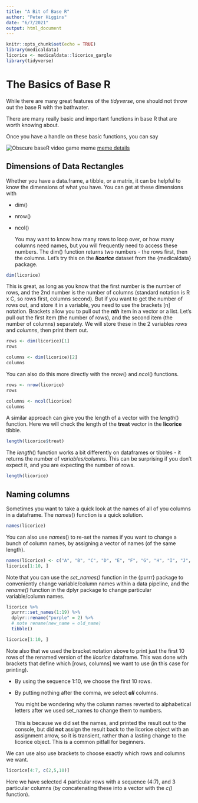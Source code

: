 ```yaml
---
title: "A Bit of Base R"
author: "Peter Higgins"
date: "6/7/2021"
output: html_document
---
```


```r
knitr::opts_chunk$set(echo = TRUE)
library(medicaldata)
licorice <- medicaldata::licorice_gargle
library(tidyverse)
```

# The Basics of Base R

While there are many great features of the *tidyverse*, one should not throw out the base R with the bathwater.

There are many really basic and important functions in base R that are worth knowing about.

Once you have a handle on these basic functions, you can say

![Obscure baseR video game meme](~/Documents/Rcode/rmrwr-book/images/baseRmeme.png)
[meme details](https://en.wikipedia.org/wiki/All_your_base_are_belong_to_us)

## Dimensions of Data Rectangles

Whether you have a data.frame, a tibble, or a matrix, it can be helpful to know the dimensions of what you have. You can get at these dimensions with

-   dim()

-   nrow()

-   ncol()

    You may want to know how many rows to loop over, or how many columns need names, but you will frequently need to access these numbers. The dim() function returns two numbers - the rows first, then the columns. Let's try this on the ***licorice*** dataset from the {medicaldata} package.

```r
dim(licorice)
```

This is great, as long as you know that the first number is the number of rows, and the 2nd number is the number of columns (standard notation is R x C, so rows first, columns second). But if you want to get the number of rows out, and store it in a variable, you need to use the brackets [n] notation. Brackets allow you to pull out the ***nth*** item in a vector or a list. Let's pull out the first item (the number of rows), and the second item (the number of columns) separately. We will store these in the 2 variables *rows* and *columns*, then print them out.

```r
rows <- dim(licorice)[1]
rows

columns <- dim(licorice)[2]
columns

```

You can also do this more directly with the *nrow*() and *ncol*() functions.

```r
rows <- nrow(licorice)
rows

columns <- ncol(licorice)
columns

```

A similar approach can give you the length of a vector with the *length*() function. Here we will check the length of the **treat** vector in the **licorice** tibble.

```r
length(licorice$treat)

```

::: {.warning}
The *length*() function works a bit differently on dataframes or tibbles - it returns the number of *variables/columns*. This can be surprising if you don't expect it, and you are expecting the number of rows.
:::

```r
length(licorice)

```

## Naming columns

Sometimes you want to take a quick look at the names of all of you columns in a dataframe. The *names*() function is a quick solution.

```r
names(licorice)
```

You can also use *names*() to re-set the names if you want to change a bunch of column names, by assigning a vector of names (of the same length).

```r
names(licorice) <- c("A", "B", "C", "D", "E", "F", "G", "H", "I", "J", "K", "L", "M", "N", "O", "P", "Q", "R", "S")
licorice[1:10, ]
```

Note that you can use the *set_names()* function in the {purrr} package to conveniently change variable/column names within a data pipeline, and the *rename()* function in the dplyr package to change particular variable/column names.

```r
licorice %>% 
  purrr::set_names(1:19) %>% 
  dplyr::rename("purple" = 2) %>% 
  # note rename(new_name = old_name)
  tibble()
```

```r
licorice[1:10, ]
```

Note also that we used the bracket notation above to print just the first 10 rows of the renamed version of the *licorice* dataframe. This was done with brackets that define which [rows, columns] we want to use (in this case for printing).

-   By using the sequence 1:10, we choose the first 10 rows.

-   By putting nothing after the comma, we select ***all*** columns.

    :::{.warning}

    You might be wondering why the column names reverted to alphabetical letters after we used set_names to change them to numbers. <br>\
    This is because we did set the names, and printed the result out to the console, but did **not** assign the result back to the licorice object with an assignment arrow, so it is transient, rather than a lasting change to the licorice object. This is a common pitfall for beginners.

    :::

We can use also use brackets to choose exactly which rows and columns we want.

```r
licorice[4:7, c(2,5,10)]
```

Here we have selected 4 particular rows with a sequence (4:7), and 3 particular columns (by concatenating these into a vector with the *c()* function).
